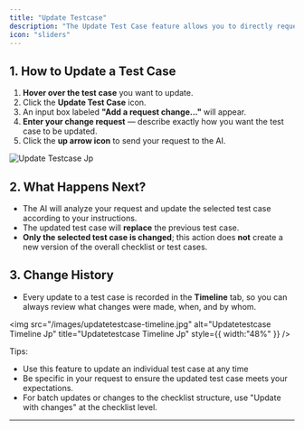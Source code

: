 ```yaml
---
title: "Update Testcase"
description: "The Update Test Case feature allows you to directly request changes to any individual test case. "
icon: "sliders"
---
```


## 1. How to Update a Test Case

1. **Hover over the test case** you want to update.
2. Click the **Update Test Case** icon.
3. An input box labeled **"Add a request change..."** will appear.
4. **Enter your change request** — describe exactly how you want the test case to be updated.
5. Click the **up arrow icon** to send your request to the AI.

![Update Testcase Jp](/images/update-testcase.jpg)

## 2. What Happens Next?

- The AI will analyze your request and update the selected test case according to your instructions.
- The updated test case will **replace** the previous test case.
- **Only the selected test case is changed**; this action does **not** create a new version of the overall checklist or test cases.

## 3. Change History

- Every update to a test case is recorded in the **Timeline** tab, so you can always review what changes were made, when, and by whom.

<img
  src="/images/updatetestcase-timeline.jpg"
  alt="Updatetestcase Timeline Jp"
  title="Updatetestcase Timeline Jp"
  style={{ width:"48%" }}
/>

<Tip>
  Tips:

  - Use this feature to update an individual test case at any time
  - Be specific in your request to ensure the updated test case meets your expectations.
  - For batch updates or changes to the checklist structure, use "Update with changes" at the checklist level.
</Tip>

---
